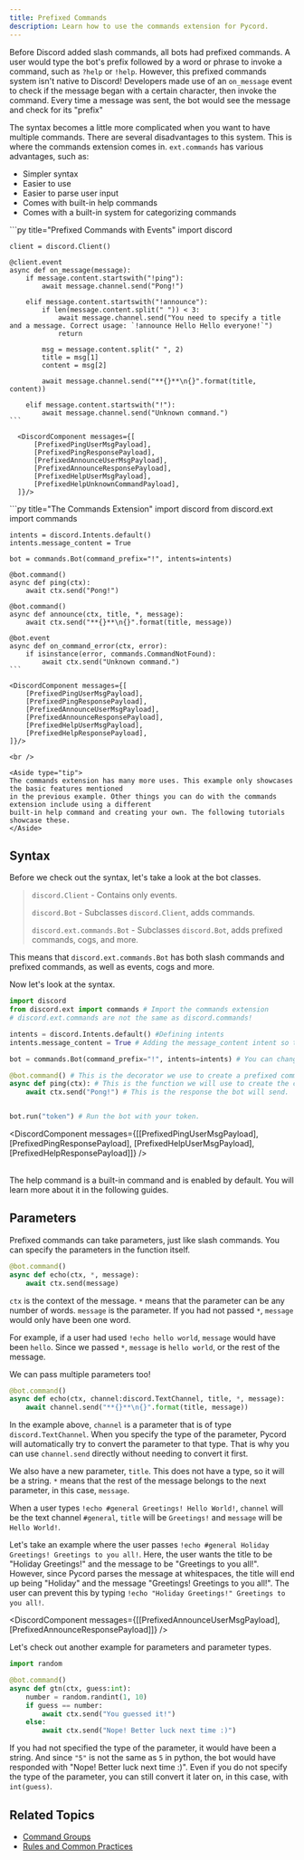 ```yaml
---
title: Prefixed Commands
description: Learn how to use the commands extension for Pycord.
---
```



Before Discord added slash commands, all bots had prefixed commands. A user would type the bot's prefix
followed by a word or phrase to invoke a command, such as `?help` or `!help`.
However, this prefixed commands system isn't native to Discord! Developers made use of an `on_message`
event to check if the message began with a certain character, then invoke the command. Every time a
message was sent, the bot would see the message and check for its "prefix"

The syntax becomes a little more complicated when you want to have multiple commands. There are several
disadvantages to this system. This is where the commands extension comes in. `ext.commands` has
various advantages, such as:

- Simpler syntax
- Easier to use
- Easier to parse user input
- Comes with built-in help commands
- Comes with a built-in system for categorizing commands

<Tabs>
  <TabItem label="Using Events to Create Prefixed Commands">
    ```py title="Prefixed Commands with Events"
    import discord

    client = discord.Client()

    @client.event
    async def on_message(message):
        if message.content.startswith("!ping"):
            await message.channel.send("Pong!")

        elif message.content.startswith("!announce"):
            if len(message.content.split(" ")) < 3:
                await message.channel.send("You need to specify a title and a message. Correct usage: `!announce Hello Hello everyone!`")
                return

            msg = message.content.split(" ", 2)
            title = msg[1]
            content = msg[2]

            await message.channel.send("**{}**\n{}".format(title, content))

        elif message.content.startswith("!"):
            await message.channel.send("Unknown command.")
    ```

      <DiscordComponent messages={[
          [PrefixedPingUserMsgPayload],
          [PrefixedPingResponsePayload],
          [PrefixedAnnounceUserMsgPayload],
          [PrefixedAnnounceResponsePayload],
          [PrefixedHelpUserMsgPayload],
          [PrefixedHelpUnknownCommandPayload],
      ]}/>

  </TabItem>

  <TabItem label="Using the Commands Extension">
    ```py title="The Commands Extension"
    import discord
    from discord.ext import commands

    intents = discord.Intents.default()
    intents.message_content = True

    bot = commands.Bot(command_prefix="!", intents=intents)

    @bot.command()
    async def ping(ctx):
        await ctx.send("Pong!")

    @bot.command()
    async def announce(ctx, title, *, message):
        await ctx.send("**{}**\n{}".format(title, message))

    @bot.event
    async def on_command_error(ctx, error):
        if isinstance(error, commands.CommandNotFound):
            await ctx.send("Unknown command.")
    ```

    <DiscordComponent messages={[
        [PrefixedPingUserMsgPayload],
        [PrefixedPingResponsePayload],
        [PrefixedAnnounceUserMsgPayload],
        [PrefixedAnnounceResponsePayload],
        [PrefixedHelpUserMsgPayload],
        [PrefixedHelpResponsePayload],
    ]}/>

    <br />

    <Aside type="tip">
    The commands extension has many more uses. This example only showcases the basic features mentioned
    in the previous example. Other things you can do with the commands extension include using a different
    built-in help command and creating your own. The following tutorials showcase these.
    </Aside>

  </TabItem>
</Tabs>

## Syntax

Before we check out the syntax, let's take a look at the bot classes.

> `discord.Client` - Contains only events.
>
> `discord.Bot` - Subclasses `discord.Client`, adds commands.
>
> `discord.ext.commands.Bot` - Subclasses `discord.Bot`, adds prefixed commands, cogs, and more.

This means that `discord.ext.commands.Bot` has both slash commands and prefixed commands, as well as
events, cogs and more.

Now let's look at the syntax.

```py title="A Simple Prefixed Bot"
import discord
from discord.ext import commands # Import the commands extension
# discord.ext.commands are not the same as discord.commands!

intents = discord.Intents.default() #Defining intents
intents.message_content = True # Adding the message_content intent so that the bot can read user messages

bot = commands.Bot(command_prefix="!", intents=intents) # You can change the command prefix to whatever you want.

@bot.command() # This is the decorator we use to create a prefixed command.
async def ping(ctx): # This is the function we will use to create the command.
    await ctx.send("Pong!") # This is the response the bot will send.


bot.run("token") # Run the bot with your token.
```

<DiscordComponent
    messages={[[PrefixedPingUserMsgPayload], [PrefixedPingResponsePayload], [PrefixedHelpUserMsgPayload], [PrefixedHelpResponsePayload]]}
/>

<br />

<Aside type="tip">The help command is a built-in command and is enabled by default. You will learn more about it in the following guides.</Aside>

## Parameters

Prefixed commands can take parameters, just like slash commands. You can specify the parameters in
the function itself.

```py title="Parameters Example 1"
@bot.command()
async def echo(ctx, *, message):
    await ctx.send(message)
```

`ctx` is the context of the message. `*` means that the parameter can be any number of words. `message`
is the parameter. If you had not passed `*`, `message` would only have been one word.

For example, if a user had used `!echo hello world`, `message` would have been `hello`. Since we
passed `*`, `message` is `hello world`, or the rest of the message.

We can pass multiple parameters too!

```py title="Parameters Example 2"
@bot.command()
async def echo(ctx, channel:discord.TextChannel, title, *, message):
    await channel.send("**{}**\n{}".format(title, message))
```

In the example above, `channel` is a parameter that is of type `discord.TextChannel`. When you
specify the type of the parameter, Pycord will automatically try to convert the parameter to that type.
That is why you can use `channel.send` directly without needing to convert it first.

We also have a new parameter, `title`. This does not have a type, so it will be a string. `*` means
that the rest of the message belongs to the next parameter, in this case, `message`.

When a user types `!echo #general Greetings! Hello World!`, `channel` will be the text channel
`#general`, `title` will be `Greetings!` and `message` will be `Hello World!`.

Let's take an example where the user passes `!echo #general Holiday Greetings! Greetings to you all!`.
Here, the user wants the title to be "Holiday Greetings!" and the message to be "Greetings to you all!".
However, since Pycord parses the message at whitespaces, the title will end up being "Holiday" and the
message "Greetings! Greetings to you all!". The user can prevent this by typing `!echo "Holiday
Greetings!" Greetings to you all!`.

<DiscordComponent messages={[[PrefixedAnnounceUserMsgPayload], [PrefixedAnnounceResponsePayload]]} />

Let's check out another example for parameters and parameter types.

```py title="Parameters Example 3"
import random

@bot.command()
async def gtn(ctx, guess:int):
    number = random.randint(1, 10)
    if guess == number:
        await ctx.send("You guessed it!")
    else:
        await ctx.send("Nope! Better luck next time :)")
```

If you had not specified the type of the parameter, it would have been a string. And since `"5"` is not
the same as `5` in python, the bot would have responded with "Nope! Better luck next time :)".
Even if you do not specify the type of the parameter, you can still convert it later on, in this case,
with `int(guess)`.

## Related Topics

- [Command Groups](/extensions/commands/groups/)
- [Rules and Common Practices](/getting-started/rules-and-common-practices/)
